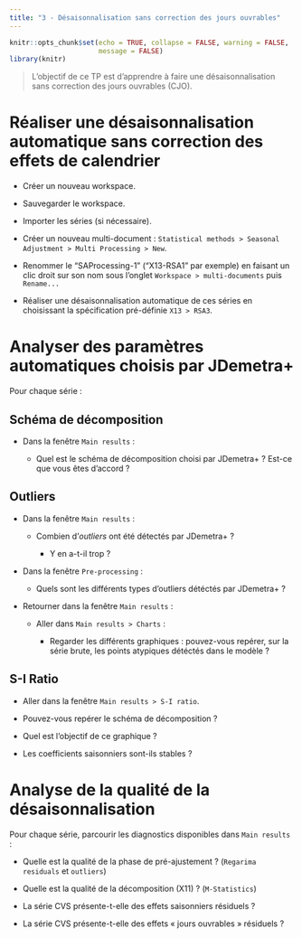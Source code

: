 ```yaml
---
title: "3 - Désaisonnalisation sans correction des jours ouvrables"
---
```


```r
knitr::opts_chunk$set(echo = TRUE, collapse = FALSE, warning = FALSE,
                      message = FALSE)
library(knitr)
```

> L'objectif de ce TP est d'apprendre à faire une désaisonnalisation sans correction des jours ouvrables (CJO).

# Réaliser une désaisonnalisation automatique sans correction des effets de calendrier

-   Créer un nouveau workspace.

-   Sauvegarder le workspace.

-   Importer les séries (si nécessaire).

-   Créer un nouveau multi-document : `Statistical methods > Seasonal Adjustment > Multi Processing > New`.

-   Renommer le "SAProcessing-1" ("X13-RSA1" par exemple) en faisant un clic droit sur son nom sous l'onglet `Workspace > multi-documents` puis `Rename...`

-   Réaliser une désaisonnalisation automatique de ces séries en choisissant la spécification pré-définie `X13 > RSA3`.


# Analyser des paramètres automatiques choisis par JDemetra+

Pour chaque série :

## Schéma de décomposition

-   Dans la fenêtre `Main results` :

    -   Quel est le schéma de décomposition choisi par JDemetra+ ? Est-ce que vous êtes d'accord ?

## Outliers

-   Dans la fenêtre `Main results` :

    -   Combien d'*outliers* ont été détectés par JDemetra+ ?

        -   Y en a-t-il trop ?

-   Dans la fenêtre `Pre-processing` :

    -   Quels sont les différents types d'outliers détéctés par JDemetra+ ?

-   Retourner dans la fenêtre `Main results` :

    -   Aller dans `Main results > Charts` :

        -   Regarder les différents graphiques : pouvez-vous repérer, sur la série brute, les points atypiques détéctés dans le modèle ?

## S-I Ratio

-   Aller dans la fenêtre `Main results > S-I ratio`.

-   Pouvez-vous repérer le schéma de décomposition ?

-   Quel est l'objectif de ce graphique ?

-   Les coefficients saisonniers sont-ils stables ?

# Analyse de la qualité de la désaisonnalisation

Pour chaque série, parcourir les diagnostics disponibles dans `Main results` :

-   Quelle est la qualité de la phase de pré-ajustement ? (`Regarima residuals` et `outliers`)

-   Quelle est la qualité de la décomposition (X11) ? (`M-Statistics`)

-   La série CVS présente-t-elle des effets saisonniers résiduels ?

-   La série CVS présente-t-elle des effets « jours ouvrables » résiduels ?
